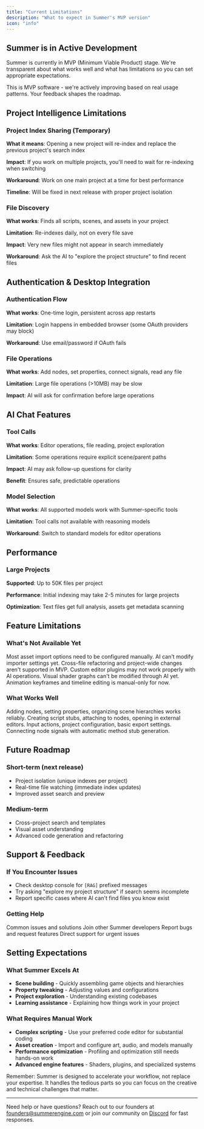 ```yaml
---
title: "Current Limitations"
description: "What to expect in Summer's MVP version"
icon: "info"
---
```


## Summer is in Active Development

Summer is currently in MVP (Minimum Viable Product) stage. We're transparent about what works well and what has limitations so you can set appropriate expectations.

<Warning>
This is MVP software - we're actively improving based on real usage patterns. Your feedback shapes the roadmap.
</Warning>

## Project Intelligence Limitations

### Project Index Sharing (Temporary)

**What it means**: Opening a new project will re-index and replace the previous project's search index

**Impact**: If you work on multiple projects, you'll need to wait for re-indexing when switching

**Workaround**: Work on one main project at a time for best performance

**Timeline**: Will be fixed in next release with proper project isolation

### File Discovery

**What works**: Finds all scripts, scenes, and assets in your project

**Limitation**: Re-indexes daily, not on every file save

**Impact**: Very new files might not appear in search immediately

**Workaround**: Ask the AI to "explore the project structure" to find recent files

## Authentication & Desktop Integration

### Authentication Flow

**What works**: One-time login, persistent across app restarts

**Limitation**: Login happens in embedded browser (some OAuth providers may block)

**Workaround**: Use email/password if OAuth fails

### File Operations

**What works**: Add nodes, set properties, connect signals, read any file

**Limitation**: Large file operations (>10MB) may be slow

**Impact**: AI will ask for confirmation before large operations

## AI Chat Features

### Tool Calls

**What works**: Editor operations, file reading, project exploration

**Limitation**: Some operations require explicit scene/parent paths

**Impact**: AI may ask follow-up questions for clarity

**Benefit**: Ensures safe, predictable operations

### Model Selection

**What works**: All supported models work with Summer-specific tools

**Limitation**: Tool calls not available with reasoning models

**Workaround**: Switch to standard models for editor operations

## Performance

### Large Projects

**Supported**: Up to 50K files per project

**Performance**: Initial indexing may take 2-5 minutes for large projects

**Optimization**: Text files get full analysis, assets get metadata scanning

## Feature Limitations

### What's Not Available Yet

<AccordionGroup>
  <Accordion icon="x" title="Advanced import settings">
    Most asset import options need to be configured manually. AI can't modify importer settings yet.
  </Accordion>
  
  <Accordion icon="x" title="Large-scale refactoring">
    Cross-file refactoring and project-wide changes aren't supported in MVP.
  </Accordion>
  
  <Accordion icon="x" title="Plugin integration">
    Custom editor plugins may not work properly with AI operations.
  </Accordion>
  
  <Accordion icon="x" title="Visual shader editing">
    Visual shader graphs can't be modified through AI yet.
  </Accordion>
  
  <Accordion icon="x" title="Animation timeline">
    Animation keyframes and timeline editing is manual-only for now.
  </Accordion>
</AccordionGroup>

### What Works Well

<AccordionGroup>
  <Accordion icon="check" title="Scene composition">
    Adding nodes, setting properties, organizing scene hierarchies works reliably.
  </Accordion>
  
  <Accordion icon="check" title="Script attachment">
    Creating script stubs, attaching to nodes, opening in external editors.
  </Accordion>
  
  <Accordion icon="check" title="Project settings">
    Input actions, project configuration, basic export settings.
  </Accordion>
  
  <Accordion icon="check" title="Signal connections">
    Connecting node signals with automatic method stub generation.
  </Accordion>
</AccordionGroup>

## Future Roadmap

### Short-term (next release)

- Project isolation (unique indexes per project)
- Real-time file watching (immediate index updates)
- Improved asset search and preview

### Medium-term

- Cross-project search and templates
- Visual asset understanding
- Advanced code generation and refactoring

## Support & Feedback

### If You Encounter Issues

- Check desktop console for `[RAG]` prefixed messages
- Try asking "explore my project structure" if search seems incomplete
- Report specific cases where AI can't find files you know exist

### Getting Help

<CardGroup cols={2}>
  <Card title="Troubleshooting" icon="wrench" href="/desktop/troubleshooting">
    Common issues and solutions
  </Card>
  
  <Card title="Discord Community" icon="message-circle" href="https://discord.gg/summer">
    Join other Summer developers
  </Card>
  
  <Card title="GitHub Issues" icon="bug" href="https://github.com/SummerEngine/summer/issues">
    Report bugs and request features
  </Card>
  
  <Card title="Email Support" icon="mail" href="mailto:founders@summerengine.com">
    Direct support for urgent issues
  </Card>
</CardGroup>

## Setting Expectations

### What Summer Excels At

- **Scene building** - Quickly assembling game objects and hierarchies
- **Property tweaking** - Adjusting values and configurations
- **Project exploration** - Understanding existing codebases
- **Learning assistance** - Explaining how things work in your project

### What Requires Manual Work

- **Complex scripting** - Use your preferred code editor for substantial coding
- **Asset creation** - Import and configure art, audio, and models manually
- **Performance optimization** - Profiling and optimization still needs hands-on work
- **Advanced engine features** - Shaders, plugins, and specialized systems

<Note>
Remember: Summer is designed to accelerate your workflow, not replace your expertise. It handles the tedious parts so you can focus on the creative and technical challenges that matter.
</Note>

---

Need help or have questions? Reach out to our founders at [founders@summerengine.com](mailto:founders@summerengine.com) or join our community on [Discord](https://discord.gg/yUpgtxnZky) for fast responses.

